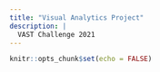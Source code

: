 ```yaml
---
title: "Visual Analytics Project"
description: |
  VAST Challenge 2021
---
```


```r
knitr::opts_chunk$set(echo = FALSE)
```
